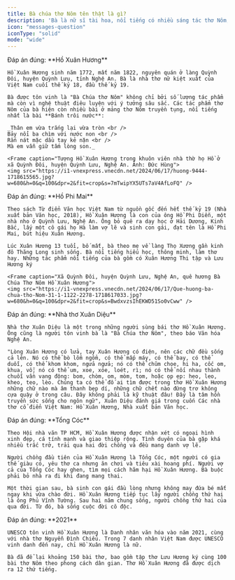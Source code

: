 ```yaml
---
title: Bà chúa thơ Nôm tên thật là gì?
description: 'Bà là nữ sĩ tài hoa, nổi tiếng có nhiều sáng tác thơ Nôm, nhưng cuộc đời gặp nhiều bất hạnh.'
icon: "messages-question"
iconType: "solid"
mode: "wide"
---
```


<Accordion title="1/5. Bà Chúa thơ Nôm là ai? [Bà Huyện Thanh Quan - Hồ Xuân Hương - Đoàn thị Điểm]">
    Đáp án đúng: **Hồ Xuân Hương**

    Hồ Xuân Hương sinh năm 1772, mất năm 1822, nguyên quán ở làng Quỳnh Đôi, huyện Quỳnh Lưu, tỉnh Nghệ An. Bà là nhà thơ nữ kiệt xuất của Việt Nam cuối thế kỷ 18, đầu thế kỷ 19.

    Bà được tôn vinh là "Bà Chúa thơ Nôm" không chỉ bởi số lượng tác phẩm mà còn vì nghệ thuật điêu luyện với ý tưởng sâu sắc. Các tác phẩm thơ Nôm của bà hiện còn nhiều bài ở mảng thơ Nôm truyền tụng, nổi tiếng nhất là bài **Bánh trôi nước**:

    _Thân em vừa trắng lại vừa tròn <br />
    Bảy nổi ba chìm với nước non <br />
    Rắn nát mặc dầu tay kẻ nặn <br />
    Mà em vẫn giữ tấm lòng son._

    <Frame caption="Tượng Hồ Xuân Hương trong khuôn viên nhà thờ họ Hồ ở xã Quỳnh Đôi, huyện Quỳnh Lưu, Nghệ An. Ảnh: Đức Hùng">
    <img src="https://i1-vnexpress.vnecdn.net/2024/06/17/huong-9444-1718615565.jpg?w=680&h=0&q=100&dpr=2&fit=crop&s=7mTwipYX5UTs7aV4AfLoFQ" />
</Frame>

</Accordion>

<Accordion title="2/5. Tên thật của bà là: [Hồ Phi Mai - Ngô Thị Hinh - Sương Nguyệt Anh] ">
    Đáp án đúng: **Hồ Phi Mai**

    Theo sách Từ điển Văn học Việt Nam từ nguồn gốc đến hết thế kỷ 19 (Nhà xuất bản Văn học, 2018), Hồ Xuân Hương là con của ông Hồ Phi Diễn, một nhà nho ở Quỳnh Lưu, Nghệ An. Ông bỏ quê ra dạy học ở Hải Dương, Kinh Bắc, lấy một cô gái họ Hà làm vợ lẽ và sinh con gái, đạt tên là Hồ Phi Mai, bút hiệu Xuân Hương. 

    Lúc Xuân Hương 13 tuổi, bố mất, bà theo mẹ về làng Thọ Xương gần kinh đô Thăng Long sinh sống. Bà nổi tiếng hiếu học, thông minh, làm thơ hay. Những tác phẩm nổi tiếng của bà gồm có Xuân Hương Thi tập và Lưu Hương ký

    <Frame caption="Xã Quỳnh Đôi, huyện Quỳnh Lưu, Nghệ An, quê hương Bà Chúa Thơ Nôm Hồ Xuân Hương">
    <img src="https://i1-vnexpress.vnecdn.net/2024/06/17/Que-huong-ba-chua-tho-Nom-31-1-1122-2278-1718617033.jpg?w=680&h=0&q=100&dpr=2&fit=crop&s=BwdxvzsIhEKWD51So0vCww" />
</Frame>

</Accordion>

<Accordion title="3/5. Ai tôn vinh bà là 'Bà Chúa thơ Nôm'? [Nhà thơ Xuân Diệu - Nhà thơ Chế Lan Viên - Nhà thơ Nguyễn Bính]">
    Đáp án đúng: **Nhà thơ Xuân Diệu**

    Nhà thơ Xuân Diệu là một trong những người sùng bái thơ Hồ Xuân Hương. Ông cũng là người tôn vinh bà là "Bà Chúa thơ Nôm", theo báo Văn hóa Nghệ An.

    "Lòng Xuân Hương có lửa, tay Xuân Hương có điện, nên các chữ đều sống cả lên. Nó có thể bò lổm ngổm, có thể mấp máy, có thể bay, có thể duỗi, có thể khom khom, ngửa ngửa; nó có thể chũm chọe, hi ha, cốc om, khua, vỗ; nó có thể um, xoe, xóe, loét, rì; nó có thể nối nhau thành chuỗi vần vang động: bom, chòm, om, mòm, tom, hoặc ọp ẹp: heo, leo, kheo, teo, lèo. Chúng ta có thể đố ai tìm được trong thơ Hồ Xuân Hương những chữ nào mà âm thanh bẹp dí, những chữ chết nào đứng trơ không cựa quậy ở trong câu. Đây không phải là kỹ thuật đâu! Đấy là tâm hồn truyền sức sống cho ngôn ngữ", Xuân Diệu đánh giá trong cuốn Các nhà thơ cổ điển Việt Nam: Hồ Xuân Hương, Nhà xuất bản Văn học.

</Accordion>

<Accordion title="4/5. Người chồng đầu tiên của bà là ai? [Tổng Cóc - Phủ Vĩnh Tường - Chiêu Hổ]">
    Đáp án đúng: **Tổng Cóc**

    Theo Hội nhà văn TP HCM, Hồ Xuân Hương được nhận xét có ngoại hình xinh đẹp, cá tính mạnh và giao thiệp rộng. Tình duyên của bà gặp khá nhiều trắc trở, trải qua hai đời chồng và đều mang danh vợ lẽ.

    Người chồng đầu tiên của Hồ Xuân Hương là Tổng Cóc, một người có gia thế giàu có, yêu thơ ca nhưng ăn chơi và tiêu xài hoang phí. Người vợ cả của Tổng Cóc hay ghen, tìm mọi cách hãm hại Hồ Xuân Hương. Bà buộc phải bỏ nhà ra đi khi đang mang thai.

    Một thời gian sau, bà sinh con gái đầu lòng nhưng không may đứa bé mất ngay khi vừa chào đời. Hồ Xuân Hương tiếp tục lấy người chồng thứ hai là ông Phủ Vĩnh Tường. Sau hai năm chung sống, người chồng thứ hai của qua đời. Từ đó, bà sống cuộc đời cô độc.

</Accordion>

<Accordion title="5/5. Bà được UNESCO vinh danh là Danh nhân văn hóa thế giới vào năm nào? [2000 - 2019 - 2021]">
    Đáp án đúng: **2021**

    UNESCO tôn vinh Hồ Xuân Hương là Danh nhân văn hóa vào năm 2021, cùng với nhà thơ Nguyễn Đình Chiểu. Trong 7 danh nhân Việt Nam được UNESCO vinh danh đến nay, chỉ Hồ Xuân Hương là nữ.

    Bà đã để lại khoảng 150 bài thơ, bao gồm tập thơ Lưu Hương ký cùng 100 bài thơ Nôm theo phong cách dân gian. Thơ Hồ Xuân Hương đã được dịch ra 12 thứ tiếng.
</Accordion>